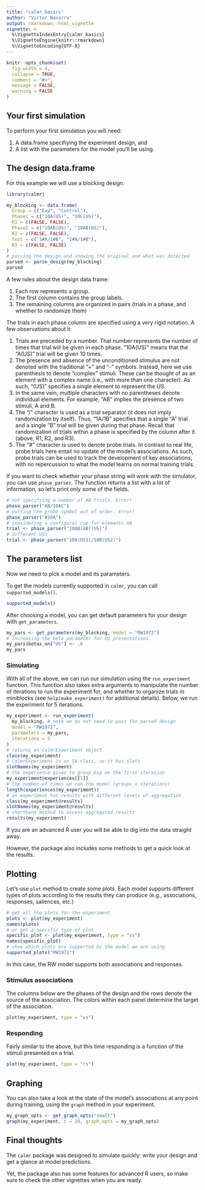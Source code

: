 ```yaml
---
title: "calmr_basics"
author: "Victor Navarro"
output: rmarkdown::html_vignette
vignette: >
  %\VignetteIndexEntry{calmr_basics}
  %\VignetteEngine{knitr::rmarkdown}
  %\VignetteEncoding{UTF-8}
---
```


```R
knitr::opts_chunk$set(
  fig.width = 4,
  collapse = TRUE,
  comment = "#>",
  message = FALSE,
  warning = FALSE
)
```

## Your first simulation

To perform your first simulation you will need:

1. A data.frame specifiying the experiment design, and
2. A list with the parameters for the model you'll be using.

## The design data.frame

For this example we will use a blocking design.

```r
library(calmr)

my_blocking <- data.frame(
  Group = c("Exp", "Control"),
  Phase1 = c("10A(US)", "10C(US)"),
  R1 = c(FALSE, FALSE),
  Phase2 = c("10AB(US)", "10AB(US)"),
  R2 = c(FALSE, FALSE),
  Test = c("1#A/1#B", "1#A/1#B"),
  R3 = c(FALSE, FALSE)
)
# parsing the design and showing the original and what was detected
parsed <- parse_design(my_blocking)
parsed
```


A few rules about the design data.frame:

1. Each row represents a group.
2. The first column contains the group labels.
3. The remaining columns are organized in pairs (trials in a phase, and whether to randomize them)

The trials in each phase column are specified using a very rigid notation. A few observations about it:

1. Trials are preceded by a number. That number represents 
the number of times that trial will be given in each phase. 
"10A(US)" means that the "A(US)" trial will be given 10 times.
2. The presence and absence of the unconditioned stimulus are 
not denoted with the traditional "+" and "-" symbols. Instead, 
here we use parenthesis to denote "complex" stimuli. These can 
be thought of as an element with a complex name (i.e., with 
more than one character). As such, "(US)" specifies a single 
element to represent the US.
3. In the same vein, multiple characters with no parentheses 
denote individual elements.
For example, "AB" implies the presence of two stimuli, A and B.
4. The "/" character is used as a trial separator 
(it does not imply randomization by itself). 
Thus, "1A/1B" specifies that a single "A" trial 
and a single "B" trial will be given during that phase. 
Recall that randomization of trials within a phase is 
specified by the column after it (above, R1, R2, and R3).
5. The "#" character is used to denote probe trials. 
In contrast to real life, probe trials here entail no 
update of the model's associations. As such, 
probe trials can be used to track the development 
of key associations, with no repercussion to what 
the model learns on normal training trials.

If you want to check whether your phase string will work with the simulator, 
you can use `phase_parser`.
The function returns a list with a lot of information, 
so let's print only some of the fields.

```r
# not specifying a number of AB trials. Error!
phase_parser("AB/10AC")
# putting the probe symbol out of order. Error!
phase_parser("#10A")
# considering a configural cue for elements AB
trial <- phase_parser("10AB(AB)(US)")
# different USs
trial <- phase_parser("10A(US1)/10B(US2)")
```


## The parameters list

Now we need to pick a model and its parameters.

To get the models currently supported in `calmr`, you can call `supported_models()`.

```r
supported_models()
```

After choosing a model, you can get default parameters for your design with `get_parameters`.
```r
my_pars <- get_parameters(my_blocking, model = "RW1972")
# Increasing the beta parameter for US presentations
my_pars$betas_on["US"] <- .6
my_pars
```


### Simulating

With all of the above, we can run our simulation using the `run_experiment` function.
This function also takes extra arguments to manipulate the number of iterations to run the experiment for, 
and whether to organize trials in miniblocks (see `help(make_experiment)` for additional details).
Below, we run the experiment for 5 iterations.

```r
my_experiment <- run_experiment(
  my_blocking, # note we do not need to pass the parsed design
  model = "RW1972",
  parameters = my_pars,
  iterations = 5
)
# returns an CalmrExperiment object
class(my_experiment)
# CalmrExperiment is an S4 class, so it has slots
slotNames(my_experiment)
# the experience given to group Exp on the first iteration
my_experiment@experiences[[1]]
# the number of times we ran the model (groups x iterations)
length(experiences(my_experiment))
# an experiment has results with different levels of aggregation
class(my_experiment@results)
slotNames(my_experiment@results)
# shorthand method to access aggregated_results
results(my_experiment)
```

If you are an advanced R user you will be able to dig into the data straight away.

However, the package also includes some methods to get a quick look at the results.

## Plotting

Let's use `plot` method to create some plots.
Each model supports different types of plots according to the results they can produce
(e.g., associations, responses, saliences, etc.)

```r
# get all the plots for the experiment
plots <- plot(my_experiment)
names(plots)
# or get a specific type of plot
specific_plot <- plot(my_experiment, type = "vs")
names(specific_plot)
# show which plots are supported by the model we are using
supported_plots("RW1972")
```

In this case, the RW model supports both associations and responses.

### Stimulus associations

The columns below are the phases of the design and the rows denote 
the source of the association.
The colors within each panel determine the target of the association.

```r
plot(my_experiment, type = "vs")
```

### Responding

Fairly similar to the above, but this time responding is a function of 
the stimuli presented on a trial.

```r
plot(my_experiment, type = "rs")
```

## Graphing

You can also take a look at the state of the model's associations at any 
point during training, using the `graph` method in your experiment.

```r
my_graph_opts <- get_graph_opts("small")
graph(my_experiment, t = 20, graph_opts = my_graph_opts)
```

## Final thoughts

The `calmr` package was designed to simulate quickly: 
write your design and get a glance at model predictions. 

Yet, the package also has some features for advanced R users, 
so make sure to check the other vignettes when you are ready.

